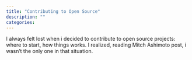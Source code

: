 ```yaml
---
title: "Contributing to Open Source"
description: ""
categories:
---
```


I always felt lost when i decided to contribute to open source projects: where
to start, how things works. I realized, reading Mitch Ashimoto post, i wasn’t
the only one in that situation.
